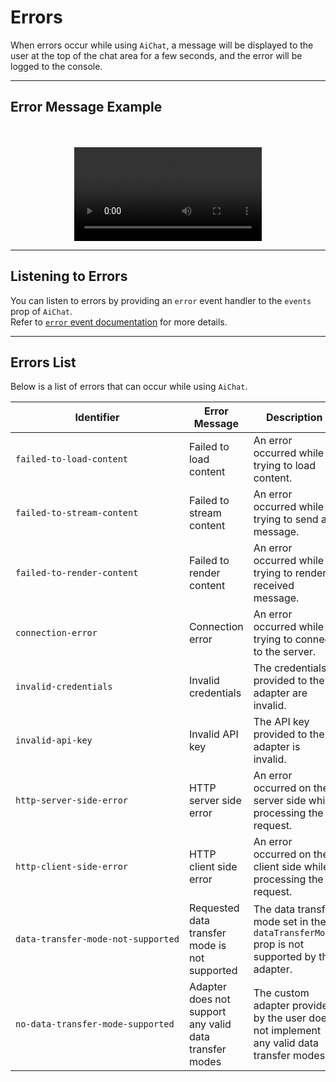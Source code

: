 
# Errors

When errors occur while using `AiChat`, a message will be displayed to the user at the top of the chat area for a few seconds,
and the error will be logged to the console.

---

## Error Message Example

<br />
<br />

<center>
    <video controls={false} autoPlay={true} loop style={{ width: '550px', height: '450px', borderRadius: '20px', backgroundColor: 'black' }}>
        <source src={useBaseUrl('/images/docs/reference/errors/error-message.mov')} type="video/mp4" />
        Your browser does not support the video tag.
    </video>
</center>

---

## Listening to Errors

You can listen to errors by providing an `error` event handler to the `events` prop of `AiChat`.<br />
Refer to [`error` event documentation](/reference/ui/events#error) for more details.

---

## Errors List

Below is a list of errors that can occur while using `AiChat`.

| Identifier | Error Message | Description |
|----|---------------|-------------|
| `failed-to-load-content` | Failed to load content | An error occurred while trying to load content. |
| `failed-to-stream-content` | Failed to stream content | An error occurred while trying to send a message. |
| `failed-to-render-content` | Failed to render content | An error occurred while trying to render a received message. |
| `connection-error` | Connection error | An error occurred while trying to connect to the server. |
| `invalid-credentials` | Invalid credentials | The credentials provided to the adapter are invalid. |
| `invalid-api-key` | Invalid API key | The API key provided to the adapter is invalid. |
| `http-server-side-error` | HTTP server side error | An error occurred on the server side while processing the request. |
| `http-client-side-error` | HTTP client side error | An error occurred on the client side while processing the request. |
| <code>data&#8209;transfer&#8209;mode&#8209;not&#8209;supported</code> | Requested data transfer mode is not supported | The data transfer mode set in the `dataTransferMode` prop is not supported by the adapter. |
| <code>no&#8209;data&#8209;transfer&#8209;mode&#8209;supported</code> | Adapter does not support any valid data transfer modes | The custom adapter provided by the user does not implement any valid data transfer modes. |
